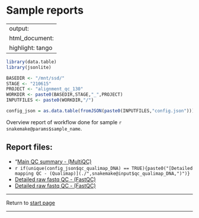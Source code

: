 # Sample reports

---
output:
  html_document:
   highlight: tango
---

```r
library(data.table)
library(jsonlite)

```

```r
BASEDIR <- "/mnt/ssd/"
STAGE <- "210615"
PROJECT <- "alignment_qc_130"
WORKDIR <- paste0(BASEDIR,STAGE,"_",PROJECT)
INPUTFILES <- paste0(WORKDIR,"/")

```


```r
config_json = as.data.table(fromJSON(paste0(INPUTFILES,"config.json")))
```
Overview report of workflow done for sample `r snakemake@params$sample_name `.




## Report files:
* "[Main QC summary - (MultiQC)](./snakemake@input$multiqc)
* `r if(unique(config_json$qc_qualimap_DNA) == TRUE){paste0("[Detailed mapping QC - (Qualimap)](./",snakemake@input$qc_qualimap_DNA,")")} `
* [Detailed raw fastq QC - (FastQC)](./snakemake@input$raw_fastq_R1_report)
* [Detailed raw fastq QC - (FastQC)](./snakemake@input$raw_fastq_R2_report)

---

Return to [start page](./alignment_final_report.html)

---